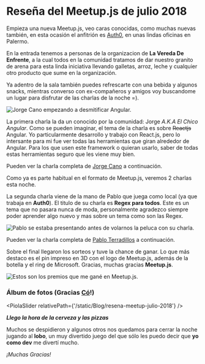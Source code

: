 

# Reseña del Meetup.js de julio 2018

Empieza una nueva Meetup.js, veo caras conocidas, como muchas nuevas también, en esta ocasión el anfitrión es [Auth0](https://auth0.com/), en unas lindas oficinas en Palermo.

En la entrada tenemos a personas de la organizacion de **La Vereda De Enfrente**, a la cual todos en la comunidad tratamos de dar nuestro granito de arena para esta linda iniciativa llevando galletas, arroz, leche y cualquier otro producto que sume en la organización.

Ya adentro de la sala también puedes refrescarte con una bebida y algunos snacks, mientras converso con ex-compañeros y amigos voy buscandome un lugar para disfrutar de las charlas de la noche =).

<Img
  src="/static/Blog/resena-meetup-julio-2018/meetupjs_jul18_2.jpg"
  alt="Jorge Cano empezando a desmitificar Angular."
/>

La primera charla la da un conocido por la comunidad: Jorge _A.K.A El Chico Angular_. Como se pueden imaginar, el tema de la charla es sobre ~~Reactjs~~ Angular. Yo particularmente desarrollo y trabajo con React.js, pero lo intersante para mi fue ver todas las herramientas que giran alrededor de Angular. Para los que usen este framework o quieran usarlo, saber de todas estas herramientas seguro que les viene muy bien.

Pueden ver la charla completa de [Jorge Cano](https://twitter.com/jorgeucano) a continuación.

<YouTube videoId="fAO8lbyjdsE" containerClassName="video-wrapper" className="video-iframe" />

Como ya es parte habitual en el formato de Meetup.js, veremos 2 charlas esta noche.

La segunda charla viene de la mano de Pablo que juega como local (ya que trabaja en **Auth0**). El titulo de su charla es **Regex para todos**. Este es un tema que no pasara nunca de moda, personalmente agradezco siempre poder aprender algo nuevo y mas sobre un tema como son las Regex.

<Img
  src="/static/Blog/resena-meetup-julio-2018/meetupjs_jul18_1.jpg"
  alt="Pablo se estaba presentando antes de volarnos la peluca con su charla."
/>

Pueden ver la charla completa de [Pablo Terradillos](https://twitter.com/tehsis) a continuación.

<YouTube videoId="Hl-rqL08_aA" containerClassName="video-wrapper" className="video-iframe" />

Sobre el final llegaron los sorteos y tuve la chance de ganar. Lo que más destaco es el pin impreso en 3D con el logo de Meetup.js, además de la botella y el ring de Microsoft. Gracias, muchas gracias **Meetup.js**.

<Img
  src="/static/Blog/resena-meetup-julio-2018/meetupjs_jul18_17.jpg"
  alt="Estos son los premios que me gané en Meetup.js."
/>

### Álbum de fotos (Gracias [Có](https://twitter.com/co_constanza)!)

<PiolaSlider relativePath={'/static/Blog/resena-meetup-julio-2018'} />

**_Llego la hora de la cerveza y las pizzas_**

Muchos se despidieron y algunos otros nos quedamos para cerrar la noche jugando al **lobo**, un muy divertido juego del que sólo les puedo decir que **yo como dev** me divertí mucho.

_¡Muchas Gracias!_
